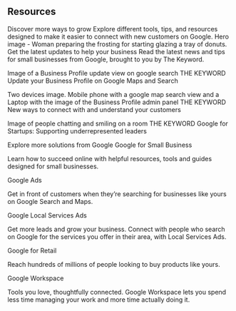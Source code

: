 ## Resources


Discover more ways to grow
Explore different tools, tips, and resources designed to make it easier to connect with new customers on Google.
Hero image - Woman preparing the frosting for starting glazing a  tray of donuts.
Get the latest updates to help your business
Read the latest news and tips for small businesses from Google, brought to you by The Keyword.

Image of a Business Profile update view on google search
THE KEYWORD
Update your Business Profile on Google Maps and Search

Two devices image. Mobile phone with a google map search view and a Laptop with the image of the Business Profile admin panel
THE KEYWORD
New ways to connect with and understand your customers

Image of people chatting and smiling on a room
THE KEYWORD
Google for Startups: Supporting underrepresented leaders

Explore more solutions from Google
Google for Small Business

Learn how to succeed online with helpful resources, tools and guides designed for small businesses.

Google Ads

Get in front of customers when they’re searching for businesses like yours on Google Search and Maps.

Google Local Services Ads

Get more leads and grow your business. Connect with people who search on Google for the services you offer in their area, with Local Services Ads.

Google for Retail

Reach hundreds of millions of people looking to buy products like yours.

Google Workspace

Tools you love, thoughtfully connected. Google Workspace lets you spend less time managing your work and more time actually doing it.

